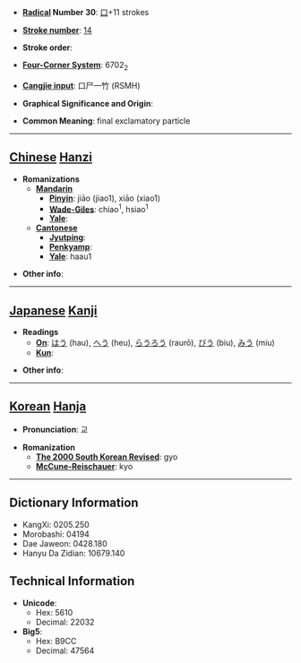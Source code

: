 * '''[[Wiktionary:Chinese radical index| Radical]] Number 30''': [[Wiktionary:Chinese radical index 口|口]]+11 strokes

* '''[[Wiktionary:Chinese total strokes index|Stroke number]]''': [[Wiktionary:Chinese total strokes index 14|14]]

* '''Stroke order''': 

* '''[[Wiktionary:Chinese four corner index|Four-Corner System]]''': 6702<sub>2</sub>

* '''[[Wiktionary:Chinese Cangjie index|Cangjie input]]''': 口尸一竹 (RSMH)

* '''Graphical Significance and Origin''': 

* '''Common Meaning''': final exclamatory particle

----

== [[Chinese]] [[Hanzi]] ==

* '''Romanizations'''
** '''[[Mandarin]]'''
*** '''[[Pinyin]]''': jiāo (jiao1), xiāo (xiao1)
*** '''[[Wade-Giles]]''': chiao<sup>1</sup>, hsiao<sup>1</sup>
*** '''[[Yale]]''': 
** '''[[Cantonese]]'''
*** '''[[Jyutping]]''':
*** '''[[Penkyamp]]''': 
*** '''[[Yale]]''': haau1

* '''Other info''': 

----

== [[Japanese]] [[Kanji]] ==

* '''Readings'''
** '''[[On]]''': [[はう]] (hau), [[へう]] (heu), [[らうろう]] (raurō), [[びう]] (biu), [[みう]] (miu)
** '''[[Kun]]''': 

* '''Other info''':  

----

== [[Korean]] [[Hanja]] ==

* '''Pronunciation''': 교

* '''Romanization'''
** '''[[The 2000 South Korean Revised Romanization|The 2000 South Korean Revised]]''': gyo
** '''[[McCune-Reischauer]]''': kyo

----

== Dictionary Information ==

* KangXi: 0205.250
* Morobashi: 04194
* Dae Jaweon: 0428.180
* Hanyu Da Zidian: 10679.140

== Technical Information ==

* '''Unicode''':
** Hex: 5610
** Decimal: 22032
* '''Big5''':
** Hex: B9CC
** Decimal: 47564